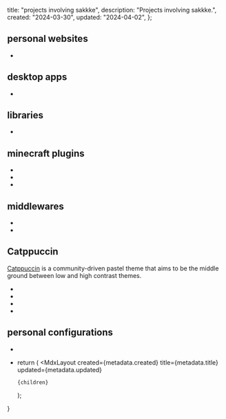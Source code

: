
  title: "projects involving sakkke",
  description: "Projects involving sakkke.",
  created: "2024-03-30",
  updated: "2024-04-02",
};

## personal websites

- <Repo owner="sakkke" repo="sakkke-dev" />

## desktop apps

- <Repo owner="sakkke" repo="windowclock" />

## libraries

- <Repo owner="sakkke" repo="vfzf" />

## minecraft plugins

- <Repo owner="sakkke" repo="arrowfix" />
- <Repo owner="sakkke" repo="bedforce" />
- <Repo owner="sakkke" repo="midnightcloser" />

## middlewares

- <Repo owner="sakkke" repo="mc-express" />
- <Repo owner="sakkke" repo="oauth2-discord-proxy" />

## Catppuccin

[Catppuccin](https://catppuccin.com/) is a community-driven pastel theme that aims to be the middle ground between low and high contrast themes.

- <Repo owner="catppuccin" repo="github-readme-tech-stack" />
- <Repo owner="catppuccin" repo="tabby" />
- <Repo owner="catppuccin" repo="vivaldi" />
- <Repo owner="catppuccin" repo="zutty" />

## personal configurations

- <Repo owner="sakkke" repo="dotfiles" />
- <Repo owner="sakkke" repo="nvim-lazyvim" />

  return (
    <MdxLayout
      created={metadata.created}
      title={metadata.title}
      updated={metadata.updated}
    >
      {children}
    </MdxLayout>
  );
}
